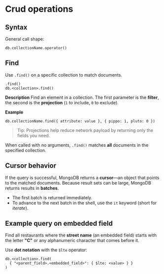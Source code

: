 # Crud operations

## Syntax

General call shape:
~~~
db.collectionName.operator()
~~~

## Find

Use `.find()` on a specific collection to match documents.

~~~
.find()
db.<collection>.find()
~~~

**Description**
Find an element in a collection. The first parameter is the **filter**, the second is the **projection** (`1` to include, `0` to exclude).

**Example**
~~~
db.collectionName.find({ attribute: value }, { pippo: 1, pluto: 0 })
~~~

> Tip: Projections help reduce network payload by returning only the fields you need.

When called with no arguments, `.find()` matches **all** documents in the specified collection.

## Cursor behavior

If the query is successful, MongoDB returns a **cursor**—an object that points to the matched documents. Because result sets can be large, MongoDB returns results in **batches**.

- The first batch is returned immediately.
- To advance to the next batch in the shell, use the `it` keyword (short for *iterate*).

## Example query on embedded field

Find all restaurants where the **street name** (an embedded field) starts with the letter **"C"** or any alphanumeric character that comes before it.

Use **dot notation** with the `$lte` operator:

~~~
db.<collection>.find(
  { "<parent_field>.<embedded_field>": { $lte: <value> } }
)
~~~